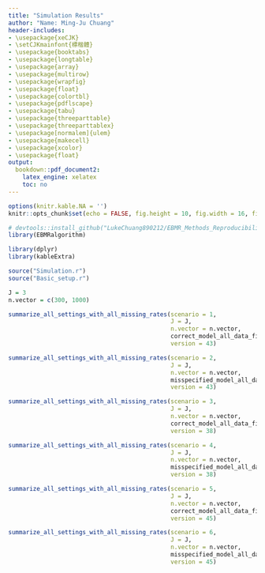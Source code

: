 ```yaml
---
title: "Simulation Results"
author: "Name: Ming-Ju Chuang"
header-includes:
- \usepackage{xeCJK}
- \setCJKmainfont{標楷體}
- \usepackage{booktabs}
- \usepackage{longtable}
- \usepackage{array}
- \usepackage{multirow}
- \usepackage{wrapfig}
- \usepackage{float}
- \usepackage{colortbl}
- \usepackage{pdflscape}
- \usepackage{tabu}
- \usepackage{threeparttable}
- \usepackage{threeparttablex}
- \usepackage[normalem]{ulem}
- \usepackage{makecell}
- \usepackage{xcolor}
- \usepackage{float}
output:
  bookdown::pdf_document2:
    latex_engine: xelatex
    toc: no
---
```


```r
options(knitr.kable.NA = '')
knitr::opts_chunk$set(echo = FALSE, fig.height = 10, fig.width = 16, fig.align = "center")

# devtools::install_github("LukeChuang890212/EBMR_Methods_Reproducibility_Materials/EBMRalgorithm")
library(EBMRalgorithm)

library(dplyr)
library(kableExtra)

source("Simulation.r")
source("Basic_setup.r")
```

```r
J = 3
n.vector = c(300, 1000)
```

```r
summarize_all_settings_with_all_missing_rates(scenario = 1,
                                              J = J,
                                              n.vector = n.vector,
                                              correct_model_all_data_file.list,
                                              version = 43)
```

```r
summarize_all_settings_with_all_missing_rates(scenario = 2,
                                              J = J,
                                              n.vector = n.vector,
                                              misspecified_model_all_data_file.list,
                                              version = 43)
```

```r
summarize_all_settings_with_all_missing_rates(scenario = 3,
                                              J = J,
                                              n.vector = n.vector,
                                              correct_model_all_data_file.list,
                                              version = 38)
```

```r
summarize_all_settings_with_all_missing_rates(scenario = 4,
                                              J = J,
                                              n.vector = n.vector,
                                              misspecified_model_all_data_file.list,
                                              version = 38)
```

```r
summarize_all_settings_with_all_missing_rates(scenario = 5,
                                              J = J,
                                              n.vector = n.vector,
                                              correct_model_all_data_file.list,
                                              version = 45)
```

```r
summarize_all_settings_with_all_missing_rates(scenario = 6,
                                              J = J,
                                              n.vector = n.vector,
                                              misspecified_model_all_data_file.list,
                                              version = 45)
```



